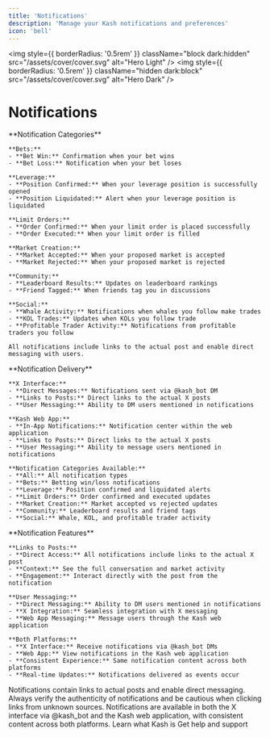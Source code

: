 ```yaml
---
title: 'Notifications'
description: 'Manage your Kash notifications and preferences'
icon: 'bell'
---
```


<img
  style={{ borderRadius: '0.5rem' }}
  className="block dark:hidden"
  src="/assets/cover/cover.svg"
  alt="Hero Light"
/>
<img
  style={{ borderRadius: '0.5rem' }}
  className="hidden dark:block"
  src="/assets/cover/cover.svg"
  alt="Hero Dark"
/>

# Notifications

<AccordionGroup>
  <Accordion title="What types of notifications does Kash send?">
    **Notification Categories**
    
    **Bets:**
    - **Bet Win:** Confirmation when your bet wins
    - **Bet Loss:** Notification when your bet loses
    
    **Leverage:**
    - **Position Confirmed:** When your leverage position is successfully opened
    - **Position Liquidated:** Alert when your leverage position is liquidated
    
    **Limit Orders:**
    - **Order Confirmed:** When your limit order is placed successfully
    - **Order Executed:** When your limit order is filled
    
    **Market Creation:**
    - **Market Accepted:** When your proposed market is accepted
    - **Market Rejected:** When your proposed market is rejected
    
    **Community:**
    - **Leaderboard Results:** Updates on leaderboard rankings
    - **Friend Tagged:** When friends tag you in discussions
    
    **Social:**
    - **Whale Activity:** Notifications when whales you follow make trades
    - **KOL Trades:** Updates when KOLs you follow trade
    - **Profitable Trader Activity:** Notifications from profitable traders you follow
    
    All notifications include links to the actual post and enable direct messaging with users.
  </Accordion>
  
  <Accordion title="Where can I receive notifications?">
    **Notification Delivery**
    
    **X Interface:**
    - **Direct Messages:** Notifications sent via @kash_bot DM
    - **Links to Posts:** Direct links to the actual X posts
    - **User Messaging:** Ability to DM users mentioned in notifications
    
    **Kash Web App:**
    - **In-App Notifications:** Notification center within the web application
    - **Links to Posts:** Direct links to the actual X posts
    - **User Messaging:** Ability to message users mentioned in notifications
    
    **Notification Categories Available:**
    - **All:** All notification types
    - **Bets:** Betting win/loss notifications
    - **Leverage:** Position confirmed and liquidated alerts
    - **Limit Orders:** Order confirmed and executed updates
    - **Market Creation:** Market accepted vs rejected updates
    - **Community:** Leaderboard results and friend tags
    - **Social:** Whale, KOL, and profitable trader activity
  </Accordion>
  
  <Accordion title="How do notifications work with posts and messaging?">
    **Notification Features**
    
    **Links to Posts:**
    - **Direct Access:** All notifications include links to the actual X post
    - **Context:** See the full conversation and market activity
    - **Engagement:** Interact directly with the post from the notification
    
    **User Messaging:**
    - **Direct Messaging:** Ability to DM users mentioned in notifications
    - **X Integration:** Seamless integration with X messaging
    - **Web App Messaging:** Message users through the Kash web application
    
    **Both Platforms:**
    - **X Interface:** Receive notifications via @kash_bot DMs
    - **Web App:** View notifications in the Kash web application
    - **Consistent Experience:** Same notification content across both platforms
    - **Real-time Updates:** Notifications delivered as events occur
  </Accordion>
</AccordionGroup>

<Warning>
Notifications contain links to actual posts and enable direct messaging. Always verify the authenticity of notifications and be cautious when clicking links from unknown sources.
</Warning>

<Tip>
Notifications are available in both the X interface via @kash_bot and the Kash web application, with consistent content across both platforms.
</Tip>

<CardGroup cols={2}>
  <Card
    title="Getting Started"
    icon="question"
    href="/pages/getting-started/quickstart/what-kash"
  >
    Learn what Kash is
  </Card>
  <Card
    title="Support"
    icon="headset"
    href="/pages/getting-started/faqs/support"
  >
    Get help and support
  </Card>
</CardGroup>